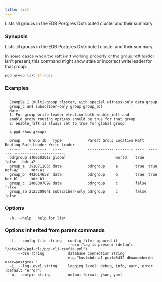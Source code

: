 ```yaml
---
title: list
---
```


Lists all groups in the EDB Postgres Distributed cluster and their summary

### Synopsis

Lists all groups in the EDB Postgres Distributed cluster and their summary.

In some cases when the raft isn't working properly or the group raft leader
isn't present, this command might show stale or incorrect write leader for
that group.


```sh
pgd group list [flags]
```

### Examples

```text

  Example 1 (multi-group cluster, with special witness-only data group
  group_c and subscriber-only group group_so)
  Note:
  1. For group write leader election both enable_raft and
  enable_proxy_routing options should be true for that group
  2. enable_raft is always set to true for global group

  $ pgd show-groups

  Group    Group ID   Type            Parent Group Location Raft  Routing Raft Leader Write Leader
  -----    --------   ----            ------------ -------- ----  ------- ----------- ------------
  bdrgroup 1360502012 global                       world    true  false   bdr-a2
  group_a  3618712053 data            bdrgroup     a        true  true    bdr-a2      bdr-a1
  group_b  402614658  data            bdrgroup     b        true  true    bdr-b1      bdr-b1
  group_c  2808307099 data            bdrgroup     c        false false
  group_so 2123208041 subscriber-only bdrgroup     c        false false

```

### Options

```text
  -h, --help   help for list
```

### Options inherited from parent commands

```text
  -f, --config-file string   config file; ignored if 
                             --dsn flag is present (default "/etc/edb/pgd-cli/pgd-cli-config.yml")
      --dsn string           database connection string
                             e.g."host=bdr-a1 port=5432 dbname=bdrdb user=postgres "
  -L, --log-level string     logging level: debug, info, warn, error (default "error")
  -o, --output string        output format: json, yaml
```
